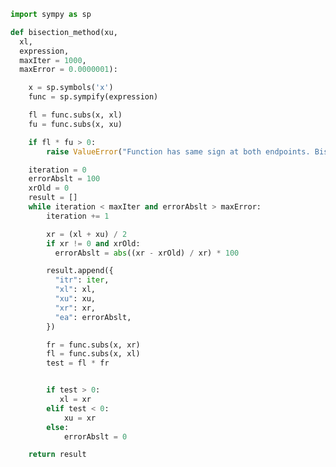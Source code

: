 ```py
import sympy as sp

def bisection_method(xu,
  xl,
  expression,
  maxIter = 1000,
  maxError = 0.0000001):

    x = sp.symbols('x')
    func = sp.sympify(expression)

    fl = func.subs(x, xl)
    fu = func.subs(x, xu)

    if fl * fu > 0:
        raise ValueError("Function has same sign at both endpoints. Bisection method cannot guarantee convergence.")

    iteration = 0
    errorAbslt = 100
    xrOld = 0
    result = []
    while iteration < maxIter and errorAbslt > maxError:
        iteration += 1

        xr = (xl + xu) / 2
        if xr != 0 and xrOld:
          errorAbslt = abs((xr - xrOld) / xr) * 100

        result.append({
          "itr": iter,
          "xl": xl,
          "xu": xu,
          "xr": xr,
          "ea": errorAbslt,
        })

        fr = func.subs(x, xr)
        fl = func.subs(x, xl)
        test = fl * fr


        if test > 0:
           xl = xr
        elif test < 0:
            xu = xr
        else:
            errorAbslt = 0

    return result

```
